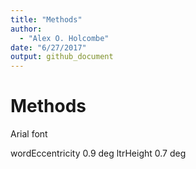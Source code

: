 ```yaml
---
title: "Methods"
author: 
  - "Alex O. Holcombe"
date: "6/27/2017"
output: github_document
---
```


# Methods

Arial font

wordEccentricity  0.9 deg
ltrHeight   0.7 deg